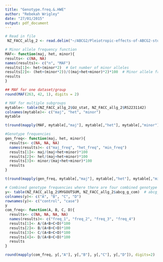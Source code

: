 ```yaml
---
title: "Genotype.freq.&.HWE"
author: "Rebekah Wrigley"
date: "27/01/2015"
output: pdf_document
---
```

```R
# Read in file
 NZ_FACC_allg_2 <- read.delim("~/ABCG2/Pleiotropic-effects-of-ABCG2-studentship-1/NZ_FACC_allg_2.txt", stringsAsFactors=FALSE)
```

```R
# Minor allele frequency function
MAF<- function(maj, het, minor){
results<- c(NA, NA)
names(results)<- c("n", "MAF")
results[1]<- het+(minor*2)  # Get number of minor alleles
results[2]<- (het+(minor*2))/((maj+het+minor)*2)*100  # Minor allele frequency
results
}

## MAF for one dataset/group
round(MAF(263, 42, 1), digits = 2)

# MAF for multiple subgroups
mytable<- table(NZ_FACC_allg_2$GU_stat, NZ_FACC_allg_2$RS2231142)
colnames(mytable)<- c("maj", "het", "minor")
mytable

t(round(mapply(MAF, mytable[,"maj"], mytable[,"het"], mytable[,"minor"]), digits=2)) 
```

```R
#Genotype frequencies
gen_freq<- function(maj, het, minor){
  results<- c(NA, NA, NA)
  names(results)<- c("maj_freq", "het_freq", "min_freq")
  results[1]<- maj/(maj+het+minor)*100
  results[2]<- het/(maj+het+minor)*100
  results[3]<- minor/(maj+het+minor)*100          
  results
}

t(round(mapply(gen_freq, mytable[,"maj"], mytable[,"het"], mytable[,"minor"]), digits=2))
```

```R
# Combined genotype frequencies where there are four combined genotype categories
y<- table(NZ_FACC_allg_2$MYGOUTSUM, NZ_FACC_allg_2$abcg_g_com)  # abcg_g_com is the combined genotype column.
colnames(y)<- c("A", "B", "C", "D")
rownames(y)<- c("control", "case")
y 
com_freq<- function(A, B, C, D){
  results<- c(NA, NA, NA, NA)
  names(results)<- c("freq_1", "freq_2", "freq_3", "freq_4")
  results[1]<- A/(A+B+C+D)*100
  results[2]<- B/(A+B+C+D)*100
  results[3]<- C/(A+B+C+D)*100
  results[4]<- D/(A+B+C+D)*100
  results
}

round(mapply(com_freq, y[,"A"], y[,"B"], y[,"C"], y[,"D"]), digits=2)
```
